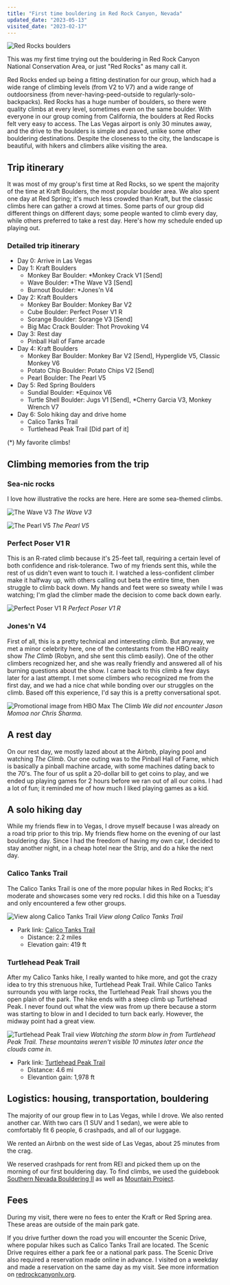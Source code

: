 ```yaml
---
title: "First time bouldering in Red Rock Canyon, Nevada"
updated_date: "2023-05-13"
visited_date: "2023-02-17"
---
```


![Red Rocks boulders](/images/2023-02-red-rocks/redrocks-opt.jpg)

This was my first time trying out the bouldering in Red Rock Canyon National Conservation Area, or just "Red Rocks" as many call it.

Red Rocks ended up being a fitting destination for our group, which had a wide range of climbing levels (from V2 to V7) and a wide range of outdoorsiness (from never-having-peed-outside to regularly-solo-backpacks). Red Rocks has a huge number of boulders, so there were quality climbs at every level, sometimes even on the same boulder. With everyone in our group coming from California, the boulders at Red Rocks felt very easy to access. The Las Vegas airport is only 30 minutes away, and the drive to the boulders is simple and paved, unlike some other bouldering destinations. Despite the closeness to the city, the landscape is beautiful, with hikers and climbers alike visiting the area.

## Trip itinerary

It was most of my group's first time at Red Rocks, so we spent the majority of the time at Kraft Boulders, the most popular boulder area. We also spent one day at Red Spring; it's much less crowded than Kraft, but the classic climbs here can gather a crowd at times. Some parts of our group did different things on different days; some people wanted to climb every day, while others preferred to take a rest day. Here's how my schedule ended up playing out.

### Detailed trip itinerary

- Day 0: Arrive in Las Vegas
- Day 1: Kraft Boulders
  - Monkey Bar Boulder: \*Monkey Crack V1 [Send]
  - Wave Boulder: \*The Wave V3 [Send]
  - Burnout Boulder: \*Jones'n V4
- Day 2: Kraft Boulders
  - Monkey Bar Boulder: Monkey Bar V2
  - Cube Boulder: Perfect Poser V1 R
  - Sorange Boulder: Sorange V3 [Send]
  - Big Mac Crack Boulder: Thot Provoking V4
- Day 3: Rest day
  - Pinball Hall of Fame arcade
- Day 4: Kraft Boulders
  - Monkey Bar Boulder: Monkey Bar V2 [Send], Hyperglide V5, Classic Monkey V6
  - Potato Chip Boulder: Potato Chips V2 [Send]
  - Pearl Boulder: The Pearl V5
- Day 5: Red Spring Boulders
  - Sundial Boulder: \*Equinox V6
  - Turtle Shell Boulder: Jugs V1 [Send], \*Cherry Garcia V3, Monkey Wrench V7
- Day 6: Solo hiking day and drive home
  - Calico Tanks Trail
  - Turtlehead Peak Trail [Did part of it]

(\*) My favorite climbs!

## Climbing memories from the trip

### Sea-nic rocks

I love how illustrative the rocks are here. Here are some sea-themed climbs.

![The Wave V3](/images/2023-02-red-rocks/inthewave-800px.jpg)
_The Wave V3_

![The Pearl V5](/images/2023-02-red-rocks/pearl-opt.jpg)
_The Pearl V5_

### Perfect Poser V1 R

This is an R-rated climb because it's 25-feet tall, requiring a certain level of both confidence and risk-tolerance. Two of my friends sent this, while the rest of us didn't even want to touch it. I watched a less-confident climber make it halfway up, with others calling out beta the entire time, then struggle to climb back down. My hands and feet were so sweaty while I was watching; I'm glad the climber made the decision to come back down early.

![Perfect Poser V1 R](/images/2023-02-red-rocks/cube-opt.jpg)
_Perfect Poser V1 R_

### Jones'n V4

First of all, this is a pretty technical and interesting climb. But anyway, we met a minor celebrity here, one of the contestants from the HBO reality show _The Climb_ (Robyn, and she sent this climb easily). One of the other climbers recognized her, and she was really friendly and answered all of his burning questions about the show. I came back to this climb a few days later for a last attempt. I met some climbers who recognized me from the first day, and we had a nice chat while bonding over our struggles on the climb. Based off this experience, I'd say this is a pretty conversational spot.

![Promotional image from HBO Max The Climb](/images/2023-02-red-rocks/hbo_theclimb-opt.jpg)
_We did not encounter Jason Momoa nor Chris Sharma._

## A rest day

On our rest day, we mostly lazed about at the Airbnb, playing pool and watching _The Climb_. Our one outing was to the Pinball Hall of Fame, which is basically a pinball machine arcade, with some machines dating back to the 70's. The four of us split a 20-dollar bill to get coins to play, and we ended up playing games for 2 hours before we ran out of all our coins. I had a lot of fun; it reminded me of how much I liked playing games as a kid.

## A solo hiking day

While my friends flew in to Vegas, I drove myself because I was already on a road trip prior to this trip. My friends flew home on the evening of our last bouldering day. Since I had the freedom of having my own car, I decided to stay another night, in a cheap hotel near the Strip, and do a hike the next day.

### Calico Tanks Trail

The Calico Tanks Trail is one of the more popular hikes in Red Rocks; it's moderate and showcases some very red rocks. I did this hike on a Tuesday and only encountered a few other groups.

![View along Calico Tanks Trail](/images/2023-02-red-rocks/calicotankstrail-opt.jpg)
_View along Calico Tanks Trail_

- Park link: [Calico Tanks Trail](https://www.redrockcanyonlv.org/calico-tanks/)
  - Distance: 2.2 miles
  - Elevation gain: 419 ft

### Turtlehead Peak Trail

After my Calico Tanks hike, I really wanted to hike more, and got the crazy idea to try this strenuous hike, Turtlehead Peak Trail. While Calico Tanks surrounds you with large rocks, the Turtlehead Peak Trail shows you the open plain of the park. The hike ends with a steep climb up Turtlehead Peak. I never found out what the view was from up there because a storm was starting to blow in and I decided to turn back early. However, the midway point had a great view.

![Turtlehead Peak Trail view](/images/2023-02-red-rocks/turtleheadhike-opt.jpg)
_Watching the storm blow in from Turtlehead Peak Trail. These mountains weren't visible 10 minutes later once the clouds came in._

- Park link: [Turtlehead Peak Trail](https://www.redrockcanyonlv.org/turtlehead-peak/)
  - Distance: 4.6 mi
  - Elevantion gain: 1,978 ft

## Logistics: housing, transportation, bouldering

The majority of our group flew in to Las Vegas, while I drove. We also rented another car. With two cars (1 SUV and 1 sedan), we were able to comfortably fit 6 people, 6 crashpads, and all of our luggage.

We rented an Airbnb on the west side of Las Vegas, about 25 minutes from the crag.

We reserved crashpads for rent from REI and picked them up on the morning of our first bouldering day. To find climbs, we used the guidebook [Southern Nevada Bouldering II](https://www.snellpress.com/product-page/southern-nevada-bouldering-ii) as well as [Mountain Project](https://www.mountainproject.com/area/114274150/red-rock-boulders).

## Fees

During my visit, there were no fees to enter the Kraft or Red Spring area. These areas are outside of the main park gate.

If you drive further down the road you will encounter the Scenic Drive, where popular hikes such as Calico Tanks Trail are located. The Scenic Drive requires either a park fee or a national park pass. The Scenic Drive also required a reservation made online in advance. I visited on a weekday and made a reservation on the same day as my visit. See more information on [redrockcanyonlv.org](https://redrockcanyonlv.org).
